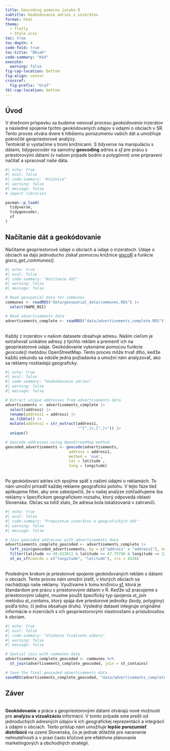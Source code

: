 ```yaml
---
title: Geocoding pomocou jazyka R
subtitle: Geokódovanie adries z inzerátov
format: html
theme: 
  - flatly
  - Style.scss
toc: true
toc-depth: 4
code-fold: true
toc-title: "Obsah"
code-summary: "Kód"
execute:
  warning: false  
fig-cap-location: bottom
fig-align: center
crossref: 
  fig-prefix: "Graf"
tbl-cap-location: bottom
---
```


## Úvod

V dnešnom príspevku sa budeme venovať procesu *geokódovania* inzerátov a následné spojenie týchto geokódovaných údajov s údajmi o obciach v SR. Tento proces otvára dvere k hlbšiemu porozumeniu vašich dát a umožňuje pokročilé geopriestorové analýzy.
<br>Tentokrát si vystačíme s tromi knižnicami. S _tidyverse_ na manipuláciu s dátami, _tidygeocoder_ na samotný <strong>geocoding</strong> adries a _sf_ pre prácu s priestorovými dátami (v našom prípade bodmi a polygónmi) sme pripravení načítať a spracovať naše dáta.

```r
#| echo: true
#| eval: false
#| code-summary: "Knižnice"
#| warning: false
#| message: false
# import libraries

pacman::p_load(
  tidyverse, 
  tidygeocoder, 
  sf
)
```

## Načítanie dát a geokódovanie

Načítame geopriestorové údaje o obciach a údaje o inzerátoch. Udaje o obciach sa dajú jednoducho získať pomocou knižnice [giscoR](https://cran.r-project.org/web/packages/giscoR/index.html) a funkcie _gisco_get_communes()_.

```r
#| echo: true
#| eval: false
#| code-summary: "Načítanie dát"
#| warning: false
#| message: false

# Read geospatial data for communes
communes <- readRDS("data/geospatial_data/communes.RDS") |> 
  select(NAME_NSI)

# Read advertisements data
advertisements_complete <- readRDS("data/advertisements_complete.RDS") 
```

<br>Každý z inzerátov v našom datasete obsahuje adresu. Naším cieľom je extrahovať unikátne adresy z týchto reklám a premeniť ich na geopriestorové údaje. Geokódovanie vykonáme pomocou funkcie _geocode()_ metódou OpenStreetMap. Tento proces môže trvať dlho, keďže každú sekundu sa odošle jedna požiadavka a umožní nám analyzovať, ako sa reklamy rozkladajú geograficky.


```r
#| echo: true
#| eval: false
#| code-summary: "Geokódovanie adries"
#| warning: false
#| message: false

# Extract unique addresses from advertisements data
advertisements <- advertisements_complete |> 
  select(address) |> 
  rename(address1 = address) |> 
  as_tibble() |> 
  mutate(address1 = str_extract(address1, 
                                "^[^,]+,[^,]+")) |> 
  unique()

# Geocode addresses using OpenStreetMap method
geocoded_advertisements <- geocode(advertisements, 
                            address = address1, 
                            method = 'osm', 
                            lat = latitude , 
                            long = longitude)
```

<br>Po geokódovaní adries ich spojíme späť s našimi údajmi o reklamách. To nám umožní priradiť každej reklame geografickú polohu. V tejto fáze tiež aplikujeme filter, aby sme zabezpečili, že v našej analýze zohľadňujeme iba reklamy v špecifickom geografickom rozsahu, ktorý odpovedá oblasti Slovenska. Občas sa totiž stalo, že adresa bola lokalizovaná v zahraničí.

```r
#| echo: true
#| eval: false
#| code-summary: "Prepojenie inzerátov a geografických dát"
#| warning: false
#| message: false

# Join geocoded addresses with advertisements data
advertisements_complete_geocoded <- advertisements_complete |> 
  left_join(geocoded_advertisements, by = c("address" = "address1"), keep = FALSE, multiple = "first") |> 
  filter(latitude <= 49.613611 & latitude >= 47.75740 & longitude <= 22.565833 & longitude >= 16.833333) |>  
  st_as_sf(coords = c("longitude", "latitude"), crs = 4326)
```

<br>Posledným krokom je priestorové spojenie geokódovaných reklám s dátami o obciach. Tento proces nám umožní zistiť, v ktorých obciach sa nachádzajú naše reklamy. Využívame k tomu knižnicu [sf](https://cran.r-project.org/web/packages/sf/index.html), ktorá je štandardom pre prácu s priestorovými dátami v R. Keďže už pracujeme s priestorovými údajmi, musíme použit špecifický typ spojenia *st_join* metódou *st_contains*, ktorý spája dve priestorové jednotky (body, polygóny) podľa toho, či jedna obsahuje druhú. Výsledný dataset integruje originálne informácie o inzerciách s ich geopriestorovými vlastnosťami a príslušnosťou k obciam.

```r
#| echo: true
#| eval: false
#| code-summary: "Uloženie finálneho súboru"
#| warning: false
#| message: false

# Spatial join with communes data
advertisements_complete_geocoded <- communes %>% 
  st_join(advertisements_complete_geocoded, join = st_contains)

# Save the final geocoded advertisements data
saveRDS(advertisements_complete_geocoded, "data/advertisements_complete_geocoded.RDS")
```

## Záver
<br> <strong>Geokódovanie</strong> a práca s geopriestorovými dátami otvárajú nové možnosti pre <strong>analýzu a vizualizáciu</strong> informácií. V tomto prípade sme prešli od jednoduchých adresných údajov k ich geografickej reprezentácii a integrácii s údajmi o obciach. Tento prístup nám umožňuje <strong>lepšie porozumieť distribúcii</strong> na území Slovenska, čo je jednak dôležité pre nacenenie nehnuteľnosti a v praxi často kľúčové pre efektívne plánovanie marketingových a obchodných stratégií.